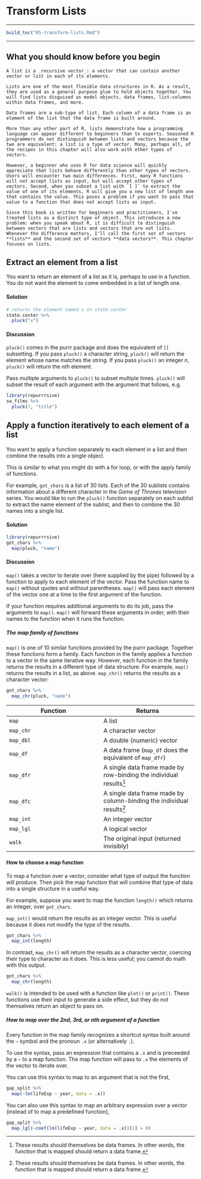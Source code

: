 
# Transform Lists

***

```r
build_toc("05-transform-lists.Rmd")
```

***

## What you should know before you begin {-}

```block2
A list is a _recursive vector_: a vector that can contain another vector or list in each of its elements. 
```

```block2
Lists are one of the most flexible data structures in R. As a result, they are used as a general purpose glue to hold objects together. You will find lists disguised as model objects, data frames, list-columns within data frames, and more.
```

```block2
Data frames are a sub-type of list. Each column of a data frame is an element of the list that the data frame is built around.
```

```block2
More than any other part of R, lists demonstrate how a programming language can appear different to beginners than to experts. Seasoned R programmers do not distinguish between lists and vectors because the two are equivalent: a list is a type of vector. Many, perhaps all, of the recipes in this chapter will also work with other types of vectors.

However, a beginner who uses R for data science will quickly appreciate that lists behave differently than other types of vectors. Users will encounter two main differences. First, many R functions will not accept lists as input, but will accept other types of vectors. Second, when you subset a list with `[ ]` to extract the value of one of its elements, R will give you a new list of length one that contains the value. This poses a problem if you want to pass that value to a function that does not accept lists as input.

Since this book is written for beginners and practitioners, I've treated lists as a distinct type of object. This introduces a new problem: when you speak about R, it is difficult to distinguish between vectors that are lists and vectors that are not lists.  Whenever the difference matters, I'll call the first set of vectors **lists** and the second set of vectors **data vectors**. This chapter focuses on lists.
```


## Extract an element from a list 

You want to return an element of a list as it is, perhaps to use in a function. You do not want the element to come embedded in a list of length one.

#### Solution {-}

```r
# returns the element named x in state.center
state.center %>% 
  pluck("x")
```

#### Discussion {-}

`pluck()` comes in the purrr package and does the equivalent of `[[` subsetting. If you pass `pluck()` a character string, `pluck()` will return the element whose name matches the string. If you pass `pluck()` an integer _n_, `pluck()` will return the _nth_ element.

Pass multiple arguments to `pluck()` to subset multiple times. `pluck()` will subset the result of each argument with the argument that follows, e.g.

```r
library(repurrrsive)
sw_films %>% 
  pluck(7, "title")
```

## Apply a function iteratively to each element of a list

You want to apply a function separately to each element in a list and then combine the results into a single object.

This is similar to what you might do with a for loop, or with the apply family of functions.

For example, `got_chars` is a list of 30 lists. Each of the 30 sublists contains information about a different character in the _Game of Thrones_ television series. You would like to run the `pluck()` function separately on each sublist to extract the name element of the sublist, and then to combine the 30 names into a single list.

#### Solution {-}

```r
library(repurrrsive)
got_chars %>% 
  map(pluck, "name")
```

#### Discussion {-}

`map()` takes a vector to iterate over (here supplied by the pipe) followed by a function to apply to each element of the vector. Pass the function name to `map()` without quotes and without parentheses. `map()` will pass each element of the vector one at a time to the first argument of the function. 

If your function requires additional arguments to do its job, pass the arguments to `map()`. `map()` will forward these arguments in order, with their names to the function when it runs the function.

##### The map family of functions

`map()` is one of 10 similar functions provided by the purrr package. Together these functions form a family. Each function in the family applies a function to a vector in the same iterative way. However, each function in the family returns the results in a different type of data structure. For example, `map()` returns the results in a list, as above. `map_chr()` returns the results as a character vector:

```r
got_chars %>% 
  map_chr(pluck, "name")
```

Function  | Returns
--------- | ---------
`map`     | A list
`map_chr` | A character vector
`map_dbl` | A double (numeric) vector
`map_df`  | A data frame (`map_df` does the equivalent of `map_dfr`)
`map_dfr` | A single data frame made by row-binding the individual results^[These results should themselves be data frames. In other words, the function that is mapped should return a data frame.]
`map_dfc` | A single data frame made by column-binding the individual results^[These results should themselves be data frames. In other words, the function that is mapped should return a data frame.]
`map_int` | An integer vector
`map_lgl` | A logical vector
`walk`    | The original input (returned invisibly)

#### How to choose a map function

To map a function over a vector, consider what type of output the function will produce. Then pick the map function that will combine that type of data into a single structure in a useful way. 

For example, suppose you want to map the function `length()` which returns an integer, over `got_chars`.

`map_int()` would return the results as an integer vector. This is useful because it does not modify the type of the results.

```r
got_chars %>% 
  map_int(length)
```

In contrast, `map_chr()` will return the results as a character vector, coercing their type to character as it does. This is less useful; you cannot do math with this output.

```r
got_chars %>% 
  map_chr(length)
```

`walk()` is intended to be used with a function like `plot()` or `print()`. These functions use their input to generate a side effect, but they do not themselves return an object to pass on.

##### How to map over the 2nd, 3rd, or nth argument of a function

Every function in the map family recognizes a shortcut syntax built around the `~` symbol and the pronoun `.x` (or alternatively `.`).

To use the syntax, pass an expression that contains a `.x` and is preceeded by a `~` to a map function. The map function will pass to `.x` the elements of the vector to iterate over.

You can use this syntax to map to an argument that is not the first,

```r
gap_split %>% 
  map(~lm(lifeExp ~ year, data = .x))
```

You can also use this syntax to map an arbitrary expression over a vector (instead of to map a predefined function),

```r
gap_split %>% 
  map_lgl(~coef(lm(lifeExp ~ year, data = .x))[1] > 0)
```

<!--
map2
pmap
reduce
!-->

